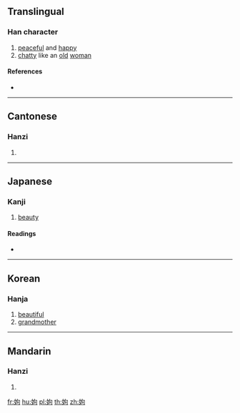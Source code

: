 ==Translingual==

===Han character===
{{Han char|rn=38|rad=女|as=05|sn=8|four=47420|canj=VPR|ids=⿰女句}}

# [[peaceful]] and [[happy]]
# [[chatty]] like an [[old]] [[woman]]

====References====
* {{Han ref|kx=0258.020|dkj=06151|dj=0523.100|hdz=21039.100|uh=59C1|ud=22977|bh=CC4A|bd=52298}}

----

==Cantonese==

===Hanzi===
{{yue-hanzi|jyut=[[heoi1]], [[heoi2]]|y=heui1, heui2}}

# {{defn|lang=yue|sort=女05}}

----

==Japanese==

===Kanji===
{{ja-kanji|grade=|rs=女05}}

# [[beauty]]

====Readings====
* {{ja-readings|on=[[く]] (ku), [[ぐ]] (gu)|kun=[[はは]] (haha), [[たのしむ]] (tanoshimu), [[つま]] (tsuma), [[うつくしい]] (utsukushii)}}

----

==Korean==

===Hanja===
{{ko-hanja|hangeul=[[후]]|eumhun=|rv=hu|mr=hu|y=hwu}}

# [[beautiful]]
# [[grandmother]]

----

==Mandarin==

===Hanzi===
{{cmn-hanzi|pin=[[xǔ]] ([[xu3]])|wg=hsü<sup>3</sup>}}

# {{defn|lang=cmn|sort=女05}}

[[fr:姁]]
[[hu:姁]]
[[pl:姁]]
[[th:姁]]
[[zh:姁]]